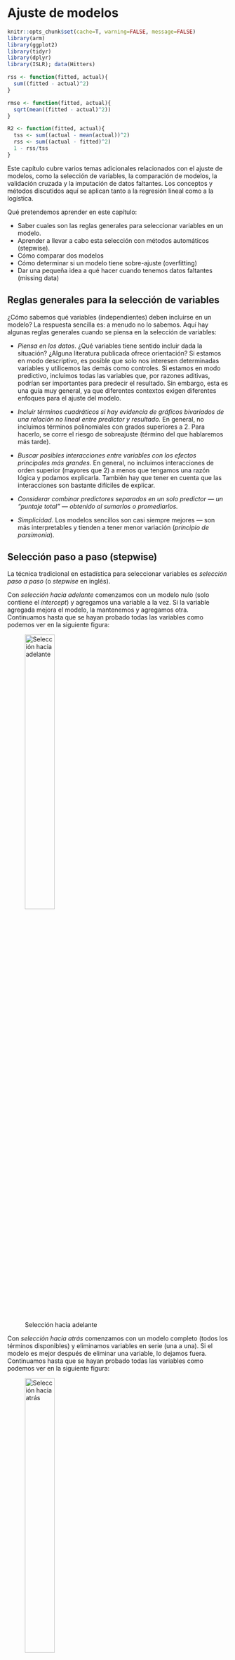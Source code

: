 # Ajuste de modelos

```r
knitr::opts_chunk$set(cache=T, warning=FALSE, message=FALSE)
library(arm)
library(ggplot2)
library(tidyr)
library(dplyr)
library(ISLR); data(Hitters)

rss <- function(fitted, actual){
  sum((fitted - actual)^2)
}

rmse <- function(fitted, actual){
  sqrt(mean((fitted - actual)^2))
}

R2 <- function(fitted, actual){
  tss <- sum((actual - mean(actual))^2)
  rss <- sum((actual - fitted)^2)
  1 - rss/tss
}
```

Este capítulo cubre varios temas adicionales relacionados con el ajuste de modelos, como la selección de variables, la comparación de modelos, la validación cruzada y la imputación de datos faltantes. Los conceptos y métodos discutidos aquí se aplican tanto a la regresión lineal como a la logística.


Qué pretendemos aprender en este capítulo:

- Saber cuales son las reglas generales para seleccionar variables en un modelo.
- Aprender a llevar a cabo esta selección con métodos automáticos (stepwise).
- Cómo comparar dos modelos
- Cómo determinar si un modelo tiene sobre-ajuste (overfitting)
- Dar una pequeña idea a qué hacer cuando tenemos datos faltantes (missing data)


## Reglas generales para la selección de variables

¿Cómo sabemos qué variables (independientes) deben incluirse en un modelo? La respuesta sencilla es: a menudo no lo sabemos. Aquí hay algunas reglas generales cuando se piensa en la selección de variables:

- *Piensa en los datos*. ¿Qué variables tiene sentido incluir dada la situación? ¿Alguna literatura publicada ofrece orientación? Si estamos en modo descriptivo, es posible que solo nos interesen determinadas variables y utilicemos las demás como controles. Si estamos en modo predictivo, incluimos todas las variables que, por razones aditivas, podrían ser importantes para predecir el resultado. Sin embargo, esta es una guía muy general, ya que diferentes contextos exigen diferentes enfoques para el ajuste del modelo.

- *Incluir términos cuadráticos si hay evidencia de gráficos bivariados de una relación no lineal entre predictor y resultado.* En general, no incluimos términos polinomiales con grados superiores a 2. Para hacerlo, se corre el riesgo de sobreajuste (término del que hablaremos más tarde).

- *Buscar posibles interacciones entre variables con los efectos principales más grandes.* En general, no incluimos interacciones de orden superior (mayores que 2) a menos que tengamos una razón lógica y podamos explicarla. También hay que tener en cuenta que las interacciones son bastante difíciles de explicar.

- *Considerar combinar predictores separados en un solo predictor --- un "puntaje total" --- obtenido al sumarlos o promediarlos.*

- *Simplicidad.* Los modelos sencillos son casi siempre mejores --- son más interpretables y tienden a tener menor variación (*principio de parsimonia*).

## Selección paso a paso (stepwise)

La técnica tradicional en estadística para seleccionar variables es *selección paso a paso* (o *stepwise*  en inglés).

Con *selección hacia adelante* comenzamos con un modelo nulo (solo contiene el *intercept*) y agregamos una variable a la vez. Si la variable agregada mejora el modelo, la mantenemos y agregamos otra. Continuamos hasta que se hayan probado todas las variables como podemos ver en la siguiente figura:

![Selección hacia adelante](figures/fwd_stepwise.png){width=40%}

Con *selección hacia atrás* comenzamos con un modelo completo (todos los términos disponibles) y eliminamos variables en serie (una a una). Si el modelo es mejor después de eliminar una variable, lo dejamos fuera. Continuamos hasta que se hayan probado todas las variables  como podemos ver en la siguiente figura:

![Selección hacia atrás](figures/bwd_stepwise.png){width=40%}

*Selección hacia adelante seguida de selección hacia atrás (saltos)*. Consiste en ir realizando en cada paso una selección hacia adelante o hacia atrás en función del mejor paso que podamos hacer.

Desafortunadamente, estos procedimientos de ajuste manual son defectuosos. Dependen del orden en el que se agregan o excluyen las variables y, a menudo, no seleccionarán el mejor modelo. Además, por ejemplo, supongamos que tenemos una base de datos con $k$ = 13 variables predictoras, lo que significa que hay $2^k$ o `r 2^ 13` modelos posibles que podríamos ajustar y eso sin tener encuenta la posible introducción de interacciones o términos polinómicos. Este es un espacio extremadamente grande para buscar el mejor modelo, y la búsqueda es computacionalmente costosa y requiere mucho tiempo. Realizar tal búsqueda manualmente sería prácticamente imposible.

## Comparación de modelos 

Ya estamos familiarizados con los términos $R^2$, RMSE y RSS. Éstos nos servirán como herramientas para comparar modelos. En general, si agregamos una variable y $R ^2$ sube y RMSE / RSS baja, entonces el modelo con la variable adicional siempre es mejor. La cantidad de variación explicada ha aumentado. Sin embargo, como siempre en estadística debemos preguntarnos ¿es este aumento estadísticamente significativo?. Este hecho también introduce un nuevo problema: el sobreajuste. Sabemos que el, $R^2$ ajustado penaliza el ajuste teniendo en cuenta el número de predictores y podría ser una solución. También tenemos otra posibilidad para penalizar la complejidad de los modelos usando métodos de criterio de información como el AIC (Akaike Information Criterion).

$$\mathrm {AIC} = - 2 \ln(L) + 2k$$

donde $k$ es el número de parámetros estimados en el modelo, $L$ es el valor maximizado de la función de verosimilitud del modelo y $ln$ es el logaritmo natural. Dado un conjunto de modelos candidatos para los datos, el modelo preferido es el que tiene el valor de AIC más bajo. Al penalizar por $k$ más grandes (garantizados por el término final, $+ 2k$), AIC intenta protegerse contra el sobreajuste. Es posible, entonces, observar $R^2$ aumentar con la adición de predictores, mientras que AIC baja.

También podemos comparar modelos con una prueba estadística formal utilizando la 
prueba de razón de verosimilitud (LRT por sus siglas en inglés):

$$
2 \times [\ln(L_{a}) - \ln(L_{c})]
$$
donde $\ln(L_{c})$ es el logaritmo de la probabilidad del modelo actual (o basal) y $\ln (L_{a})$ es el logaritmo de la probabilidad del modelo alternativo con predictores adicionales. La función `lrtest ()` en el paquete `lmtest` implementa el test LRT. La función `anova ()` en R base también comparará modelos usando una prueba F.

Vamos a ilustrar algunos de ejemplos de comparación de modelos usando los datos de Hitters del paquete ISLR que tiene información sobre bateadores de la Major League de USA entre los años 1986 y 1987. Estamos interesados en crear un modelo para predecir el salario de los bateadores (variable `Salary`). Partimos de un modelo nulo:

```r
library(ISLR)
data(Hitters)
display(null <- lm(Salary ~ 1, data = Hitters))
round(mean(Hitters$Salary, na.rm = TRUE),2)
```


Un modelo nulo consiste solo en una intersección, cuyo coeficiente, como podemos ver, es solo la media de Salario. La pregunta clave es si a medida que hacemos un modelo más complejo esa complejidad está justificada. Es decir, si agregar predictores no solo reduce el sesgo sino que lo hace sin aumentar indebidamente la varianza. Veámos qué ocurre si agreguamos más predictores.

```r
library(lmtest)
display(h1 <- lm(Salary ~ Hits, data = Hitters))
lrtest(null, h1)
anova(null, h1)
as.matrix(AIC(null, h1))
```

La variable Hits es estadísticamente significativ, ya que el IC del 95% no incluye 0 (4,39 $\pm$ 2 x 0,56) (o el p-valor del test de Score es $<0.05$). Estos tres métodos coinciden en que el modelo con Hits es una mejora con respecto al modelo nulo. En el caso de `lrtest ()` y `anova ()`, el p-valor representa los resultados de una prueba estadística (prueba chi-cuadrado y prueba F, respectivamente) para determinar si el segundo modelo más complejo es un mejor ajuste a los datos. ¿Agregar un predictor adicional, AtBat, mejora aún más el modelo?

```r
display(h2 <- lm(Salary ~ Hits + AtBat, data = Hitters))
lrtest(h1, h2)
anova(h1, h2)
as.matrix(AIC(h1, h2))
```

Los resultados son ambiguos. El $R^2$ aumenta, mientras que AIC, el logaritmo de la probabilidad y el RSS disminuyen, pero la disminución en los dos últimos casos no es estadísticamente significativa. (Este resultado es consistente con el hecho de que AtBat no es en sí mismo estadísticamente significativo, ya que el IC del 95% para AtBat incluye 0: -1.22 $\pm$ 2 x .64). ¿Deberíamos dejar AtBat en el modelo? No mejora mucho el ajuste, si es que lo hace, al tiempo que agrega complejidad. Entonces, deberíamos sacarlo. Desafortunadamente, estas opciones a menudo no son claras, razón por la cual el ajuste de modelos a veces parece más un arte que una ciencia.

Para implementar el método de selección, seguiríamos agregando variables y comparando modelos usando `lrtest ()` o `anova ()` con el fin de encontrar el mejor ajuste posible. Sin embargo, un problema con este procedimiento es que el orden en el que recorremos los predictores afectará nuestras decisiones de selección porque el impacto de cada predictor en el ajuste del modelo depende de la presencia de los demás. Por ejemplo, supongamos que agregamos AtBat más adelante en el proceso de selección:


```r
h3 <- lm(Salary ~ Hits + Years + HmRun + RBI + Walks + Assists, data = Hitters)
h4 <- lm(Salary ~ Hits + Years + HmRun + RBI + Walks + Assists + AtBat, data = Hitters)
lrtest(h3, h4)
as.matrix(AIC(h3, h4))
```

Ahora AtBat mejora claramente el ajuste, pero nunca lo hubiéramos descubierto si ya lo hubiéramos descartado. Esto es preocupante. ¿Existe una forma mejor de seleccionar variables? Quizás, veámoslo.

## Métodos de selección automática

Se han desarrollado algoritmos para buscar en el espacio de modelos de manera eficiente el modelo óptimo. Sin embargo, desde el principio conviene tener cuidado con la selección automática de variables. *La elección de variables no debe ser un proceso mecánico.* Debemos, en cambio, buscar comprender el proceso de generación de datos. De hecho, el mayor beneficio de la selección manual por pasos consiste menos en producir un buen modelo que en la comprensión obtenida al ajustar muchos modelos y ver, mediante prueba y error, qué predictores son más reactivos con el resultado. Especialmente cuando se trata de descripción, los algoritmos de selección automática de variables son solo herramientas para explorar sus datos y pensar en modelos.

La función `step ()` en R base automatiza la selección de variables paso a paso usando AIC.


```r
display(step(lm(Salary ~ ., data = Hitters), trace = F, direction = "forward"))
```

La selección hacia adelante se estableció en 19 predictores con un $R^2$ de .55.


```r
display(step(lm(Salary ~ ., data = Hitters), trace = F, direction = "backward"))
```

La selección hacia detrás se estableció en 10 predictores con un $R^2$ de .54. Con muchas menos variables, somos capaces de explicar prácticamente la misma variabilidad.


La función `regsubsets ()` en el paquete `leaps` realiza una búsqueda exhaustiva del espacio modelo utilizando el algoritmo de saltos (adelante y atrás) para la selección de variables.


```r
library(leaps)
plot(regsubsets(Salary ~ ., data = Hitters, method = "exhaustive", nbest = 1))
```

El gráfico presenta diferentes modelos que pueden ser buenos candidatos organizados según el BIC ($\mathrm{BIC} = {\ln(n) k - 2 \ ln ({L})}$, donde $L$ es el valor de máxima verosimilitud, $n$ es el número de observaciones, $k$ es el número de parámetros y $ln$ es el logaritmo natural). Como el AIC, el BIC penaliza por la complejidad del modelo. Un BIC más bajo es mejor. El modelo con el BIC más bajo es el bastante simple en la parte superior de la figura: *intercept*, AtBat, Hits, Walks, CRBI, DivisionW y PutOuts. Si reajustamos un modelo con estos predictores usando `lm ()` encontramos que tiene un $R^2$ de .51, que tampoco está muy lejos del valor obtenido con un método hacia adelante y con muchísimas menos variables (principio de parsimonia). Notemos que, además, todos los coefecientes de este modelo (a excepción del *intercept*, pero que es necesario introducir) son estadísticamente significativos según el test de score:


```r
summary(lm(Salary ~ AtBat + Hits + Walks + CRBI + Division + PutOuts, data = Hitters))
```


```
**IMPORTANTE:** ¿Es este modelo realmente mejor? El algoritmo hizo una búsqueda exhaustiva del espacio de modelos y, sin embargo, arrojó un modelo con $R^2$ un poco más bajo. ¿Cómo podría ser mejor? (probablemente lo sea). Si bien el sesgo en este modelo será mayor que en el modelo más grande seleccionado por la función `step ()`, la varianza probablemente sea menor. Recuerde: el sesgo se refiere al rendimiento del modelo dentro de la muestra y la varianza se refiere al rendimiento del modelo fuera de la muestra: cómo se comporta el modelo cuando encuentra nuevos datos. Si el modelo tiene un rendimiento deficiente en datos nuevos, con una gran discrepancia entre el rendimiento dentro y fuera de la muestra, entonces está sobreajustado. AIC, BIC y $R^2$ ajustado penalizan por la complejidad del modelo para evitar el sobreajuste y tenderán a seleccionar modelos con mayor sesgo y menor varianza.
```


## Validación cruzada

La validación cruzada (CV por sus siglas en inglés) es la técnica que usamos para evaluar si un modelo está sobreajustado y para estimar cómo funcionará con nuevos datos.

El sobreajuste es un peligro importante en el análisis predictivo, especialmente cuando se utilizan algoritmos de aprendizaje automático que, sin el ajuste adecuado, puede aprender datos de nuestra muestra casi a la perfección, esencialmente ajustando el ruido (o variabilidad). Cuando se utiliza un modelo de este tipo para predecir nuevos datos, con un ruido (o variabilidad) diferente, el rendimiento del modelo puede ser sorprendentemente malo. Usamos CV para ayudarnos a identificar y evitar tales situaciones. ¿Cómo podemos hacer esto? Muchos algoritmos de aprendizaje automático requieren que el usuario especifique ciertos parámetros (hiper-parámetros). Veremos más adelante que, por ejemplo, necesitaremos especificar un valor para $m$ que corresponde al número de predictores elegidos al azar que se utilizarán en cada división de árbol cuando usemos "random forest" como algoritmo de aprendizaje. Cuanto menor sea $m$, más simple será el árbol. Podemos usar CV para elegir el valor de $m$ que minimiza la variación y reduce el sobreajuste. La regresión lineal no tiene parámetros que debe especificar el usuario, pero la CV aún nos ayuda a evaluar cuánto podría sobreajustarse un modelo a los datos de muestra.


De manera breve, los algoritmos de cross-validation se pueden resumir como:

   - Reserva una parte pequeña de los datos
   - Crea (o entrena) el modelo usando el resto de datos
   - Testa el modelo en los datos reservados.

A continuación se describen algunas de las distintas técnicas de validación cruzada que existen.


### Validación en un conjunto de datos externo

La versión más simple de CV es el llamado método de conjunto de validación, que consta de los siguientes pasos:


1. *Dividir los datos de la muestra en dos partes: un conjunto de entrenamiento y otro de validacións.* Los investigadores usan diferentes proporciones, pero es común seleccionar al azar el 70% de los datos como conjunto de entrenamiento y el 30% como conjunto de prueba o validación. . (Obviamente, debemos tener suficientes datos en la muestra para ajustar un modelo después de dividir los datos). Debido a que CV se basa en un muestreo aleatorio, nuestros resultados variarán a menos que usemos `set.seed ()`. Demostraremos usando los datos de Hitters, usando solo casos completos (esto es importante, no tener missings - veremos más adelante alguna forma de solucionar este problema).

```r
set.seed(123)
Hitters_complete <- Hitters[complete.cases(Hitters), ]
rows <- sample(nrow(Hitters_complete), .7 * nrow(Hitters_complete))
train <- Hitters_complete[rows, ]
test <- Hitters_complete[-rows, ]
```

2. *Ajustar un modelo en el conjunto de entrenamiento* usando un procedimiento de selección de variables apropiado. Crearemos dos modelos para comparar: uno con todas las variables, luego otro con solo las variables elegidas por `regsubsets ()`.

```r
full_model <- lm(Salary ~., data = train)
select_model <- lm(Salary ~ AtBat + Hits + Walks + CRBI + Division + PutOuts, data = train)
```

3. *Utilizar ese modelo para predecir en el conjunto de prueba.* El rendimiento en el conjunto de prueba es la estimación de CV para el rendimiento fuera de la muestra del modelo.


```r
results <- data.frame(Model = c("Modelo completo muestra entrenamiento",
                                "Modelo seleccionado muestra entrenamiento",
                                "Modelo completo muestra validación",
                                "Modelo seleccionado muestra validación"),
                      RMSE = round(c(rmse(fitted(full_model), train$Salary),
                               rmse(fitted(select_model), train$Salary),
                               rmse(predict(full_model, newdata = test), test$Salary), 
                               rmse(predict(select_model, newdata = test), test$Salary)),1))
results
```


Podemos ver que el modelo completo está sobreajustado --- el RMSE dentro de la muestra es mejor que el RMSE fuera de muestra --- mientras que el modelo seleccionado elegido por `regsubsets ()` usando BIC no está sobreajustado. De hecho, el modelo seleccionado funciona mucho mejor fuera de la muestra que dentro de la muestra, aunque este resultado en particular es probablemente una cuestión de azar, una función de división aleatoria que estamos usando. Sin embargo, en general, estos resultados ilustran el peligro de la complejidad del modelo y por qué tiene sentido elegir predictores utilizando medidas de ajuste del modelo que penalicen la complejidad. Los modelos simples tienden a generalizar mejor. Esta figura muestra estas relaciones:

![Sobreajuste](overfit.png)


### Leave-one-out cross validation (LOOCV)

Este método funciona de la siguiente manera:


   - Extrae una observación de los datos y usa el resto para entrenar el modelo
   - Testa el modelo con la observación que ha sido extraída en el paso anterior y guarda el error asociado a esa predicción
   - Repite el proceso para todos los puntos
   - Calcula el error de predicción global usando el promedio de todos los errores estimados en el paso 2.


Veremos más adelante cómo hacer estos cálculos con una libería específica. De momento, para que aprendáis cómo funciona esta metodología, debéis realizar el siguiente ejercicio

-----------------------------------------------------
**EJERCICIO** (Entrega en Moodle: P2-LOOCV):

Crea una función R que lleve a cabo el procedimiento de LOOCV y estima el valor de LOOCV para el modelo completo y el modelo seleccionado del ejemplo anterior.
-----------------------------------------------------


### K-fold cross validation (K-fold CV)


La diferencia con LOOCV es que este método evalúa el comportamiento del modelo en un conjunto de datos de distingo tamaño (K). El algoritmo es el siguiente:

   - Separa los datos en k-subconjuntos (k-fold) de forma aleatoria
   - Guarda uno de los subconjuntos de datos y entrena el modelo con el resto de individuos
   - Testa el modelo con los datos resevados y guarda el error de predicción promedio.
   - Repite el proceso hasta que los k subconjuntos hayan servido de muestra test.
   - Calcula el promedio de los k errores que han sido guardados. Este valor es el error de cross-validación y nos sirve para evaluar el comportamiento de nuestro modelo como si lo usáramos en una base de datos externa.


La principal ventaja de este método respecto a LOOCV es el coste computacional. Otra ventaja que no es tan obvia, es que este método a menudo da mejores estimaciones del error del modelo que LOOCV^[James et al. 2014].

Una pregunta típica es cómo se escoje el valor óptimo de K. Valores pequeños de K da estimaciones sesgadas. Por otro lado, valores grandes de K están menos sesgados, pero tienen mucha variabilidad. En la práctica, normalmente se usan valores de k = 5 or k = 10, ya que estos valores se han mostrado de forma empírica como los que tienen tasas de error estimadas no demasiado sesgadas ni con mucha varianza.

Al igual que en el caso anterior veremos unas liberías adecuadas para hacer estos análisis de forma eficiente. De momento realiza el siguiente ejercicio:


-----------------------------------------------------
**EJERCICIO** (Entrega en Moodle: P2-Kfold):

Crea una función R que lleve a cabo el procedimiento de K-fold CV y estima el valor de K-fold CV para el modelo completo y el modelo seleccionado del ejemplo anterior. Haz que la función tenga un parámetro que dependa de K, y da los resultados para K=5 y K=10.
-----------------------------------------------------

### Uso de CV para estimar el hiper-parámetro

Si el algoritmo de aprendizaje automático que vamos a utilizar para realizar predicciones tiene un parámetro que controla el comportamiento (por ejemplo grado de polinomio en regresión no lineal, o el número de nodos en árboles de clasificación) éste podría elegirse de forma que minimizara el error de clasificación. Esta selección también puede dar problemas de sobre ajuste ya que podríamos seleccionar de forma que ajustara perféctamente a nuestros datos. 

Para evitar el problema, se puede utilizar cualquiera de las técnicas vistas con anterioridad. Aquí tenemos un ejemplo donde se ha usado un modelo de aprendizaje que se basa en introducir términos polinómicos de varaibles para realizar una mejor predicción mediante regresión lineal usando sólo términos lineales. 

![Sobreajuste según un hiper-parámetro](figures/cv_hyper.png){width=60%}

### Uso de bootstrap 

Si en vez de partir nuestra muestra en $K$ submuestras, realizamos una selección aleatoria de muestras con reemplazamiento, nos encontraremos ante una aproximación de tipo *bootstrap* que es una técnica muy usada en estadística para hacer inferencia cuando la distribución del estadístico es desconocida basada en el remuestreo [[aquí](https://biocosas.github.io/R/100_bootstrap.html) tenéis una descripción sencilla de esta metodología]. 

![Boostrap](figures/bootstrap_1.jpg){width=60%}

![Boostrap](figures/bootstrap_2.png){width=60%}


De manera que el procedimiento *bootstrap* aplicado a regresión sería:

  - Sacar una muestra aleatoria con remplazamiento de tamaño $n$ de nuestros datos (tenemos $n$ observaciones)
  - Guardar las muestras que no han sido seleccionadas (datos de prueba)
  - Entrena el modelo con la muestra *bootstrap*
  - Testa el modelo con los datos de prueba y guarda el error de predicción promedio.
   - Repite el proceso $B$ veces 
   - Calcula el promedio de los $B$ errores que han sido guardados. Este valor es el error *bootstrap* y nos sirve para evaluar el comportamiento de nuestro modelo.

-----------------------------------------------------
**EJERCICIO** (Entrega en Moodle: P2-bootstrap):

Crea una función R que lleve a cabo el procedimiento *boostrap* y estima el valor de este método para el modelo completo y el modelo seleccionado del ejemplo anterior. Haz que la función tenga un parámetro que dependa de $B$, y da los resultados para B=25, B=50 y B=100. Comenta brevemente los resultados
-----------------------------------------------------





## Imputación de datos faltantes

La mayoría de métodos para aprendizaje automático requiren casos completos. Sin embargo, los datos reales a menudo tienen observaciones faltantes. La función `lm ()`, analiza casos completos sin indicar nada al usuario, pero ... ¿Deberíamos eliminar estas filas o imputar las observaciones que faltan? Casi siempre es mejor imputar, aunque, en la práctica puede que no valga la pena imputar algunas observaciones faltantes, ya que eliminarlas no suele cambiar el ajuste en absoluto. La imputación de datos faltantes es un tema extenso y complicado; aquí haremos una breve introducción y discutiremos los principales temas a tener en cuenta.

Tipos de valores perdidos:

- *Falta completamente al azar (MCAR por sus siglas en inglés)*: la probabilidad de que falte una observación es la misma para todos los casos. Eliminar los casos que faltan en esta instancia no causará sesgos, aunque es posible que perdamos información.

- *Missing at random (MAR pos sus siglas en inglés)*: la probabilidad de que falte una observación depende de un mecanismo conocido. Por ejemplo, es menos probable que algunos grupos respondan encuestas. Si conocemos la pertenencia a un grupo, podemos eliminar las observaciones faltantes siempre que incluyamos el grupo como factor en una regresión. Sin embargo, generalmente podemos hacer algo mejor que simplemente eliminar estos casos.

- *Missing not at random (MNAR por sus siglas en inglés) *: la probabilidad de que falte una observación depende de algún mecanismo desconocido --- una variable no observada. Tratar los problemas del MNAR es difícil o incluso imposible.


Nos centraremos en los problemas MAR. Una solución simple es completar o *imputar* los valores MAR. Hay dos estrategias principales:

**Imputación simple** reemplaza los valores perdidos según una estadística univariante o un modelo de regresión multivariable. Existen muchas librerías que implementan diferentes métodos (en este curso veremos algunas). En la imputación con medianas imputamos los datos faltantes usando la mediana de la variable que presenta datos faltantes (La mediana es mejor que la media cuando los datos de la columna están sesgados). Podemos imputar también usando KNN o *random forest* creando un modelo multivariante de las observaciones faltantes usando otras variables y usar ese modelo para predecir los valores faltantes.

El problema con la imputación simple, teóricamente, es que la variabilidad de la variable imputada es menor de lo que habría sido la variabilidad en la variable real, creando un sesgo hacia 0 en los coeficientes. Por tanto, mientras que la eliminación pierde información, la imputación única puede provocar sesgos. (Sin embargo, no me queda claro cuán grande es este problema en la práctica).


La **imputación múltiple** aborda estos problemas imputando los valores faltantes con un modelo multivariante, pero agregando la variabilidad de nuevo al volver a incluir la variación del error que normalmente veríamos en los datos. El término "múltiple" en la imputación múltiple se refiere a los múltiples conjuntos de datos creados en el proceso de estimación de los coeficientes de regresión. Los pasos son los siguientes:

1. Crear $m$ conjuntos de datos completos con valores perdidos imputados. Las imputaciones se realizan extrayendo aleatoriamente distribuciones de valores plausibles para cada vector de columna (variables).

2. Ajustar un modelo lineal en cada conjunto de datos imputados y almacene $\hat \beta$s y SE.

3. Promediar los $\hat \beta$s y combinar los SE para producir coeficientes basados en múltiples conjuntos de datos imputados. Específicamente, 

$$\hat \beta_ {j} = \frac {1} {m} \sum_ {i} \hat \beta_ {ij}$$
y

$$s ^ 2_j = \frac {1} {m} \sum_{i} s^2_{ij} + var \hat \beta_ {ij} (1 + 1 / m),$$ 

donde $\hat \beta_{ij}$ y $s_{ij}$ son las estimaciones y los errores estándar del resultado imputado $i^{th}$ para $i=1, ..., m$ y para el parámetro $j^{th}$.

La imputación múltiple funciona mejor para la descripción que para la predicción, y probablemente sea preferible a la imputación única si sólo queremos estimar coeficientes. Para la predicción (como es el caso del aprendizaje automático), normalmente bastará con utilizar imputación simple.

Demostraremos métodos de imputación utilizando los datos de Carseats del paquete ISLR. Este es un conjunto de datos simulado de ventas de asientos de coche, del cual eliminaremos aleatoriamente el 25% de las observaciones usando la función `prodNA ()` en el paquete `missForest` (teniendo cuidado de dejar la variable de resultado, Sales, intacta).


```r
library(missForest)
data(Carseats)
levels(Carseats$ShelveLoc) <- c("Bad","Medium","Good") # Reordenamos los niveles de la variable

set.seed(123)
carseats_missx <- prodNA(Carseats[,-1], noNA=.25)
carseats_miss <- cbind(Sales=Carseats[, 1], carseats_missx)
glimpse(carseats_miss)
```

Ahora faltan muchas observaciones. Cuando ajustamos un modelo de regresión para la variable Sales observamos que `lm ()` analiza casos completos y se estima un modelo basado en un subconjunto muy pequeño de datos.

```r
display(lm(Sales ~ CompPrice + Income + Advertising + Population + Price, data = carseats_miss))
```

Sólo tenemos 93 observaciones de las 400 originales! Demostraremos la imputación múltiple usando la función `mice ()` de la librería `mice`.  

```r
library(mice)
names(Carseats)
carseats_imp <- mice(carseats_miss, printFlag = F)
```

El objeto `carseats_imp` incluye (entre muchas otras cosas) $m$ conjuntos de datos imputados (la configuración predeterminada es $m$ = 5). Los conjuntos de datos imputados difieren porque las imputaciones se extraen aleatoriamente de distribuciones de valores plausibles. Podemos visualizar la variabilidad de los predictores en estos conjuntos de datos imputados usando la función `densityplot ()`.


```r
library(lattice)
densityplot(carseats_imp)
```

Las líneas azules continuas representan la distribución real de los predictores, mientras que las líneas rojas muestran las distribuciones imputadas. El siguiente paso es usar estos conjuntos de datos imputados para promediar los $\beta$s y los SE utilizando la función `pool ()` de la librería `mice`.


```r
carseats_model_imp <- with(data = carseats_imp, 
     exp = lm(Sales ~ CompPrice + Income + Advertising + Population + Price))
mi <- summary(pool(carseats_model_imp))
```


Estos coeficientes son similares a los del modelo anterior ajustado utilizando los datos no imputados, pero deberían estar más cerca de los valores de la población porque, en lugar de simplemente eliminar los casos incompletos, utiliza información de distribución para hacer suposiciones fundamentadas sobre los datos faltantes. La imputación múltiple funciona mejor para fines de descripción --- estimar coeficientes para informar en un artículo académico, por ejemplo --- pero usarla para predecir nuevos datos es incómodo o imposible, por las siguientes razones:

- Si los nuevos datos están completos, podemos utilizar las estimaciones de coeficientes derivadas de la imputación múltiple en una ecuación de regresión para la predicción. Pero esto es difícil ya que hay que hacerlo manualmente. Usamos los datos originales de Carseats como ilustración.


```r
preds <- mi[1, 2] + 
  mi[2, 2]*Carseats$CompPrice +
  mi[3, 2]*Carseats$Income +
  mi[4, 2]*Carseats$Advertising +
  mi[5, 2]*Carseats$Population +
  mi[6, 2]*Carseats$Price
  
   
head(preds)
```

- Si los nuevos datos no están completos, entonces estos coeficientes imputados son inútiles para predecir en filas con observaciones faltantes. Esto, por ejemplo, es el resultado de intentar predecir utilizando los datos con observaciones faltantes.


```r
preds <- mi[1, 2] + 
  mi[2, 2]*carseats_miss$CompPrice +
  mi[3, 2]*carseats_miss$Income +
  mi[4, 2]*carseats_miss$Advertising +
  mi[5, 2]*carseats_miss$Population +
  mi[6, 2]*carseats_miss$Price
  
   
head(preds)
```


- La imputación múltiple, por lo tanto, no resuelve el principal problema al que nos enfrentamos a menudo con los datos faltantes, que es que, aunque hayamos ajustado con éxito un modelo en nuestros datos, el conjunto de validación también puede tener observaciones faltantes, y nuestras predicciones utilizando esos datos puede no poder realizarse.

- Podríamos usar uno de los conjuntos de datos imputados, pero entonces ya no estamos haciendo imputación múltiple sino imputación simple. En ese momento, los métodos disponibles en el paquete `mice` ya no ofrecen ninguna ventaja especial sobre los de los paquetes `caret` y `missForest`. De hecho, podrían ser peores ya que la función `mice ()` no fue diseñado para producir la mejor imputación individual, sino más bien una gama de imputaciones plausibles.

Usando `caret`, podemos hacer una imputación simple usando knnImpute, medianImpute o bagImpute. Estos métodos solo funcionan para variables numéricas, por lo que crearemos una función personalizada para convertir los factores --- Shelveloc, Urban y US --- en números enteros. (Al usar el conjunto de datos imputados para la regresión, podríamos dejar estas variables como números enteros, siempre que los valores enteros correspondan a los niveles de los factores).


```r
make_df_numeric <- function(df){
  data.frame(sapply(df, function(x) as.numeric(x)))
  }
carseats_miss_num <- make_df_numeric(carseats_miss)
med_imp <- predict(preProcess(carseats_miss_num, method = c("medianImpute")), carseats_miss_num)
knn_imp <- predict(preProcess(carseats_miss_num, method = c("knnImpute")), carseats_miss_num)
bag_imp <- predict(preProcess(carseats_miss_num, method = c("bagImpute")), carseats_miss_num)
```

El paquete `missForest` ofrece otra solución de imputación única, que es más simple que las funciones de `caret` porque maneja datos categóricos automáticamente. Si bien `missForest` funciona bien para conjuntos de datos pequeños y proporciona imputaciones de buena calidad, es muy lento en conjuntos de datos grandes. De hecho, lo mismo ocurrirá con la función `bagImpute ()` de `caret`. En tales casos, podría tener sentido usar la función `medianImpute ()` de `caret` en su lugar que es muy rápida.

```r
mf_imp <- missForest(carseats_miss, verbose = F)
```


Comparemos los errores asociados con estos diferentes métodos de imputación. Podemos hacer esto porque, habiendo creado las observaciones faltantes en primer lugar, podemos comparar las observaciones imputadas con las observaciones verdaderas calculando la suma de los cuadrados de la diferencia. Para las imputaciones usando `mice ()` calculamos los errores para cada uno de los 5 conjuntos de datos imputados. Los resultados de `knnImpute ()` no son comparables porque la función automáticamente centra y escala las variables y los hemos omitido.


```r
comparison <- data.frame(Method = c("mice 1", 
                                    "mice 2", 
                                    "mice 3", 
                                    "mice 4", 
                                    "mice 5", 
                                    "medianImpute", 
                                    "bagImpute", 
                                    "missForest"),
                         RSS = c(rss(make_df_numeric(complete(carseats_imp, 1)), make_df_numeric(Carseats)),
                                 rss(make_df_numeric(complete(carseats_imp, 2)), make_df_numeric(Carseats)),
                                 rss(make_df_numeric(complete(carseats_imp, 3)), make_df_numeric(Carseats)),
                                 rss(make_df_numeric(complete(carseats_imp, 4)), make_df_numeric(Carseats)),
                                 rss(make_df_numeric(complete(carseats_imp, 5)), make_df_numeric(Carseats)),
                                 rss(med_imp, make_df_numeric(Carseats)),
                                 rss(bag_imp, make_df_numeric(Carseats)),
                                 rss(make_df_numeric(mf_imp$ximp), make_df_numeric(Carseats))))
                         
comparison %>%
  mutate(RSS = round(RSS)) %>%
  arrange(RSS)
```



`missforest` obtiene los mejores resultados, aunque medianImpute compara muy bien. Los resultados de `mice` no son muy buenos, probablemente por las razones mencionadas anteriormente: está diseñado para una imputación múltiple, no simple.

